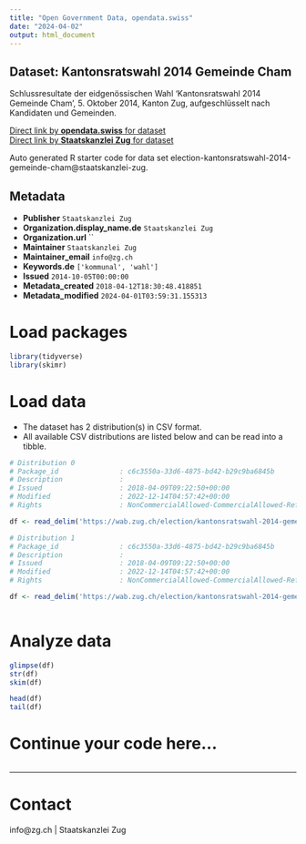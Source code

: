 ```yaml
---
title: "Open Government Data, opendata.swiss"
date: "2024-04-02"
output: html_document
---
```


## Dataset: Kantonsratswahl 2014 Gemeinde Cham

Schlussresultate der eidgenössischen Wahl 'Kantonsratswahl 2014 Gemeinde Cham', 5. Oktober 2014, Kanton Zug, aufgeschlüsselt nach Kandidaten und Gemeinden.

[Direct link by **opendata.swiss** for dataset](https://opendata.swiss/de/dataset/kantonsratswahl-2014-gemeinde-cham)<br>
[Direct link by **Staatskanzlei Zug** for dataset](https://wab.zug.ch/election/kantonsratswahl-2014-gemeinde-cham/data)

Auto generated R starter code for data set election-kantonsratswahl-2014-gemeinde-cham@staatskanzlei-zug.

## Metadata

- **Publisher** `Staatskanzlei Zug`
- **Organization.display_name.de** `Staatskanzlei Zug`
- **Organization.url** ``
- **Maintainer** `Staatskanzlei Zug`
- **Maintainer_email** `info@zg.ch`
- **Keywords.de** `['kommunal', 'wahl']`
- **Issued** `2014-10-05T00:00:00`
- **Metadata_created** `2018-04-12T18:30:48.418851`
- **Metadata_modified** `2024-04-01T03:59:31.155313`


# Load packages

```r

library(tidyverse)
library(skimr)

```

# Load data

-   The dataset has 2 distribution(s) in CSV format.
-   All available CSV distributions are listed below and can be read into a tibble.

```r

# Distribution 0
# Package_id               : c6c3550a-33d6-4875-bd42-b29c9ba6845b
# Description              : 
# Issued                   : 2018-04-09T09:22:50+00:00
# Modified                 : 2022-12-14T04:57:42+00:00
# Rights                   : NonCommercialAllowed-CommercialAllowed-ReferenceRequired

df <- read_delim('https://wab.zug.ch/election/kantonsratswahl-2014-gemeinde-cham/data-parties-csv')

# Distribution 1
# Package_id               : c6c3550a-33d6-4875-bd42-b29c9ba6845b
# Description              : 
# Issued                   : 2018-04-09T09:22:50+00:00
# Modified                 : 2022-12-14T04:57:42+00:00
# Rights                   : NonCommercialAllowed-CommercialAllowed-ReferenceRequired

df <- read_delim('https://wab.zug.ch/election/kantonsratswahl-2014-gemeinde-cham/data-csv')



```

# Analyze data

```r

glimpse(df)
str(df)
skim(df)

head(df)
tail(df)

```

# Continue your code here...

```r

```

------------------------------------------------------------------------

# Contact

info@zg.ch | Staatskanzlei Zug

